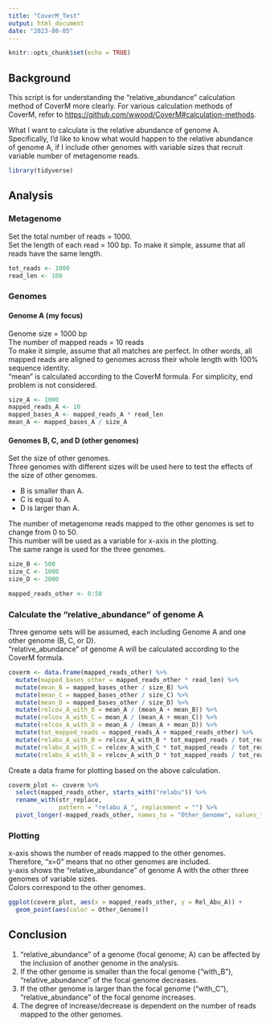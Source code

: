 ---
title: "CoverM_Test"
output: html_document
date: "2023-08-05"
---

```{r setup, include=FALSE}
knitr::opts_chunk$set(echo = TRUE)
```

## Background

This script is for understanding the "relative_abundance" calculation method of CoverM more clearly. For various calculation methods of CoverM, refer to <https://github.com/wwood/CoverM#calculation-methods>.

What I want to calculate is the relative abundance of genome A.\
Specifically, I'd like to know what would happen to the relative abundance of genome A, if I include other genomes with variable sizes that recruit variable number of metagenome reads.

```{r, message = FALSE}
library(tidyverse)
```

## Analysis

### Metagenome

Set the total number of reads = 1000.\
Set the length of each read = 100 bp. To make it simple, assume that all reads have the same length.

```{r metagenome, message = FALSE}
tot_reads <- 1000 
read_len <- 100 
```

### Genomes

#### Genome A (my focus)

Genome size = 1000 bp\
The number of mapped reads = 10 reads\
To make it simple, assume that all matches are perfect. In other words, all mapped reads are aligned to genomes across their whole length with 100% sequence identity.\
"mean" is calculated according to the CoverM formula. For simplicity, end problem is not considered.

```{r focal_genome, message = FALSE}
size_A <- 1000 
mapped_reads_A <- 10 
mapped_bases_A <- mapped_reads_A * read_len 
mean_A <- mapped_bases_A / size_A
```

#### Genomes B, C, and D (other genomes)

Set the size of other genomes.\
Three genomes with different sizes will be used here to test the effects of the size of other genomes.\

-   B is smaller than A.
-   C is equal to A.
-   D is larger than A.

The number of metagenome reads mapped to the other genomes is set to change from 0 to 50.\
This number will be used as a variable for x-axis in the plotting.\
The same range is used for the three genomes.\

```{r other_genome, message = FALSE}
size_B <- 500
size_C <- 1000
size_D <- 2000

mapped_reads_other <- 0:50
```

### Calculate the "relative_abundance" of genome A

Three genome sets will be assumed, each including Genome A and one other genome (B, C, or D).\
"relative_abundance" of genome A will be calculated according to the CoverM formula.\

```{r relative_abundance, message = FALSE}
coverm <- data.frame(mapped_reads_other) %>%
  mutate(mapped_bases_other = mapped_reads_other * read_len) %>%
  mutate(mean_B = mapped_bases_other / size_B) %>%
  mutate(mean_C = mapped_bases_other / size_C) %>%
  mutate(mean_D = mapped_bases_other / size_D) %>%
  mutate(relcov_A_with_B = mean_A / (mean_A + mean_B)) %>%
  mutate(relcov_A_with_C = mean_A / (mean_A + mean_C)) %>%
  mutate(relcov_A_with_D = mean_A / (mean_A + mean_D)) %>%
  mutate(tot_mapped_reads = mapped_reads_A + mapped_reads_other) %>%
  mutate(relabu_A_with_B = relcov_A_with_B * tot_mapped_reads / tot_reads) %>%
  mutate(relabu_A_with_C = relcov_A_with_C * tot_mapped_reads / tot_reads) %>%
  mutate(relabu_A_with_D = relcov_A_with_D * tot_mapped_reads / tot_reads)
```

Create a data frame for plotting based on the above calculation.

```{r data_for_plotting, message = FALSE}
coverm_plot <- coverm %>%
  select(mapped_reads_other, starts_with("relabu")) %>% 
  rename_with(str_replace, 
              pattern = "relabu_A_", replacement = "") %>% 
  pivot_longer(-mapped_reads_other, names_to = "Other_Genome", values_to = "Rel_Abu_A")
```

### Plotting

x-axis shows the number of reads mapped to the other genomes.\
Therefore, "x=0" means that no other genomes are included.\
y-axis shows the "relative_abundance" of genome A with the other three genomes of variable sizes.\
Colors correspond to the other genomes.

```{r plotting, message = FALSE}
ggplot(coverm_plot, aes(x = mapped_reads_other, y = Rel_Abu_A)) +
  geom_point(aes(color = Other_Genome))
```

## Conclusion

1.  "relative_abundance" of a genome (focal genome; A) can be affected by the inclusion of another genome in the analysis.
2.  If the other genome is smaller than the focal genome ("with_B"), "relative_abundance" of the focal genome decreases.
3.  If the other genome is larger than the focal genome ("with_C"), "relative_abundance" of the focal genome increases.
4.  The degree of increase/decrease is dependent on the number of reads mapped to the other genomes.
